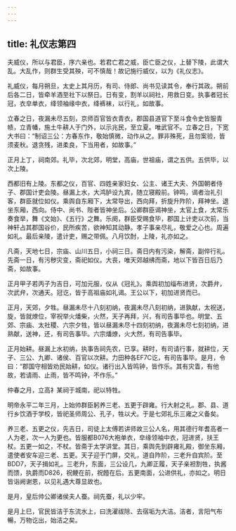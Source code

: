 ```yaml
---
---
---
```

title: 礼仪志第四
---

夫威仪，所以与君臣，序六亲也。若君亡君之威，臣亡臣之仪，上替下陵，此谓大乱。大乱作，则群生受其殃，可不慎哉！故记施行威仪，以为《礼仪志》。

礼威仪，每月朔旦，太史上其月历，有司、侍郎、尚书见读其令，奉行其政。朔前后各二日，皆牵羊酒至社下以祭日。日有变，割羊以祠社，用救日变。执事者冠长冠，衣皁单衣，绛领袖缘中衣，绛裤袜，以行礼，如故事。

立春之日，夜漏未尽五刻，京师百官皆衣青衣，郡国县道官下至斗食令史皆服青帻，立青幡，施土牛耕人于门外，以示兆民，至立夏。唯武官不。立春之日，下宽大书曰：“制诏三公：方春东作，敬始慎微，动作从之。罪非殊死，且勿案验，皆须麦秋。退贪残，进柔良，下当用者，如故事。”

正月上丁，祠南郊。礼毕，次北郊，明堂，高庙，世祖庙，谓之五供。五供毕，以次上陵。

西都旧有上陵。东都之仪，百官、四姓亲家妇女、公主、诸王大夫、外国朝者侍子、郡国计吏会陵。昼漏上水，大鸿胪设九宾，随立寝殿前。钟鸣，谒者治礼引客，群臣就位如仪。乘舆自东厢下，太常导出，西向拜，折旋升阼阶，拜神坐。退坐东厢，西向。侍中、尚书、陛者皆神坐后。公卿群臣谒神坐，太官上食，太常乐奏食举，舞《文始》、《五行》之舞。乐阕，群臣受赐食毕，郡国上计吏以次前，当神轩占其郡国谷价，民所疾苦，欲神知其动静。孝子事亲尽礼，敬爱之心也。周遍如礼。最后亲陵，遣计吏，赐之带佩。八月饮酎，上陵，礼亦如之。

凡斋，天地七日，宗庙、山川五日，小祠三日。斋日内有污染，解斋，副倅行礼。先斋一日，有污秽灾变，斋祀如仪。大丧，唯天郊越绋而斋，地以下皆百日后乃斋，如故事。

正月甲子若丙子为吉日，可加元服，仪从《冠礼》。乘舆初加缁布进贤，次爵弁，次武弁，次通天。冠讫，皆于高祖庙如礼谒。王公以下，初加进贤而已。

正月，天郊，夕牲。昼漏未尽十八刻初纳，夜漏未尽八刻初纳，进孰献，太祝送，旋，皆就燎位，宰祝举火燔柴，火然，天子再拜，兴，有司告事毕也。明堂、五郊、宗庙、太社稷、六宗夕牲，皆以昼漏未尽十四刻初纳，夜漏未尽七刻初纳，进熟献，送神，还，有司告事毕。六宗燔燎，火大然，有司告事毕。

正月始耕。昼漏上水初纳，执事告祠先农，已享。耕时，有司请行事，就耕位，天子、三公、九卿、诸侯、百官以次耕。力田种各EF7C讫，有司告事毕。是月，令曰：“郡国守相皆劝民始耕，如仪。诸行出入皆鸣钟，皆作乐。其有灾眚，有他故，若请雨、止雨，皆不鸣钟，不作乐。”

仲春之月，立高礻某祠于城南，祀以特牲。

明帝永平二年三月，上始帅群臣躬养三老、五更于辟雍。行大射之礼。郡、县、道行乡饮酒于学校，皆祀圣师周公、孔子，牲以犬。于是七郊礼乐三雍之义备矣。

养三老、五更之仪，先吉日，司徒上太傅若讲师故三公人名，用其德行年耆高者一人为老，次一人为更也。皆服都B076大袍单衣，皁缘领袖中衣，冠进贤，扶王杖。五更一如之，不杖。皆斋于太学讲堂。其日，乘舆先到辟雍礼殿，御坐东厢，遣使者安车迎三老、五更。天子迎于门屏，交礼，道自阼阶，三老升自宾阶。至BDD7，天子揖如礼。三老升，东面，三公设几，九卿正履，天子亲袒割牲，执酱而馈，执爵而D826，祝鲠在前，祝饐在后。五更南面，公进供礼，亦如之。明日皆诣阙谢恩，以见礼遇大尊显故也。

是月，皇后帅公卿诸侯夫人蚕。祠先蚕，礼以少牢。

是月上巳，官民皆洁于东流水上，曰洗濯祓除、去宿垢为大洁。洁者，言阳气布暢，万物讫出，始洁之矣。

